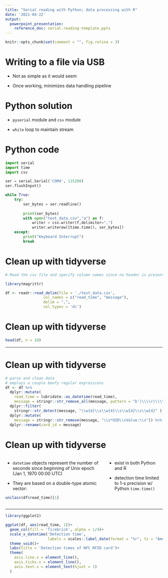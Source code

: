 ```yaml
---
title: "Serial reading with Python; data processing with R"
date: '2021-04-22'
output:
  powerpoint_presentation:
    reference_doc: serial-reading-template.pptx
---
```


```r
knitr::opts_chunk$set(comment = "", fig.retina = 3)
```

# Writing to a file via USB 

- Not as simple as it would seem 

- Once working, minimizes data handling pipeline

# Python solution

- `pyserial` module and `csv` module 

- `while` loop to maintain stream 


# Python code 

````python
import serial
import time
import csv
````
````python
ser = serial.Serial('COM4', 115200)
ser.flushInput()
````
````python
while True:
    try:
        ser_bytes = ser.readline()
       
        print(ser_bytes)
        with open("test_data.csv","a") as f:
            writer = csv.writer(f,delimiter=",")
            writer.writerow([time.time(), ser_bytes])
    except:
        print("Keyboard Interrupt")
        break
````

# Clean up with **tidyverse**

```r
# Read the csv file and specify column names since no header is present 

library(magrittr)

df <- readr::read_delim(file = './test_data.csv',
                 col_names = c("read_time", "message"),
                 delim = ",",
                 col_types = 'dc')
```

# Clean up with **tidyverse**

```r
head(df, n = 10)
```

---

# Clean up with **tidyverse**

```r
# parse and clean data 
# employs a couple beefy regular expressions 
df <- df %>% 
  dplyr::mutate(
    read_time = lubridate::as_datetime(read_time),
    message = stringr::str_remove_all(message, pattern = "b'|\\\\r|\\\\n'")) %>%
  dplyr::filter(
    stringr::str_detect(message, "\\w{4}\\s\\w{4}\\s\\w{4}\\s\\w{4}" )) %>% 
  dplyr::mutate(
    message = stringr::str_remove(message, "\\s*UID\\sValue:\\s")) %>% 
  dplyr::rename(card_id = message)
```

# Clean up with **tidyverse**

:::::: {.columns}

::: {.column}
- `datetime` objects represent the number of seconds since beginning of Unix epoch (Jan 1, 1970 00:00 UTC)  


- They are based on a double-type atomic vector:
```r
unclass(df$read_time)[1]
```


:::

::: {.column}

- exist in both Python and R

- detection time limited to 1-s precision w/ Python `time.time()`


:::

::::::
---


```r
library(ggplot2)

ggplot(df, aes(read_time, 1))+
  geom_col(fill = 'firebrick', alpha = 1/4)+
  scale_x_datetime('Detection time',
                   labels = scales::label_date(format = "%r", tz = "America/New_York"), expand = expansion(mult = 0.12))+
  theme_void()+
  labs(title = 'Detection times of NFC RFID card')+
  theme(
    axis.line.x = element_line(),
    axis.ticks.x = element_line(),
    axis.text.x = element_text(hjust = 1)
  )
  
  
  

```

